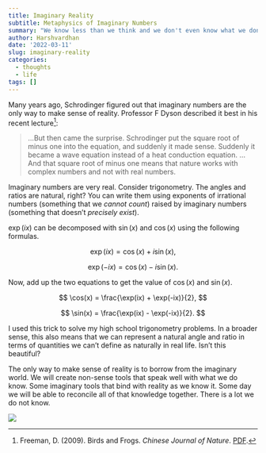 ```yaml
---
title: Imaginary Reality
subtitle: Metaphysics of Imaginary Numbers
summary: "We know less than we think and we don't even know what we don't know."
author: Harshvardhan
date: '2022-03-11'
slug: imaginary-reality
categories:
  - thoughts
  - life
tags: []
---
```


Many years ago, Schrodinger figured out that imaginary numbers are the only way to make sense of reality. Professor F Dyson described it best in his recent lecture[^1]:

[^1]: Freeman, D. (2009). Birds and Frogs. *Chinese Journal of Nature*. [PDF](https://www.ams.org/notices/200902/rtx090200212p.pdf).

> ...But then came the surprise. Schrodinger put the square root of minus one into the equation, and suddenly it made sense. Suddenly it became a wave equation instead of a heat conduction equation. ...And that square root of minus one means that nature works with complex numbers and not with real numbers.

Imaginary numbers are very real. Consider trigonometry. The angles and ratios are natural, right? You can write them using exponents of irrational numbers (something that we *cannot count*) raised by imaginary numbers (something that doesn't *precisely* *exist*).

$\exp(ix)$ can be decomposed with $\sin (x)$ and $\cos(x)$ using the following formulas.

$$
\exp(ix) = \cos (x) + i \sin(x),
$$

$$
\exp(-ix) = \cos(x) - i \sin(x).
$$

Now, add up the two equations to get the value of $\cos(x)$ and $\sin(x)$.

$$
\cos(x) = \frac{\exp(ix) + \exp(-ix)}{2},
$$

$$
\sin(x) = \frac{\exp(ix) - \exp(-ix)}{2}.
$$

I used this trick to solve my high school trigonometry problems. In a broader sense, this also means that we can represent a natural angle and ratio in terms of quantities we can't define as naturally in real life. Isn't this beautiful?

The only way to make sense of reality is to borrow from the imaginary world. We will create non-sense tools that speak well with what we do know. Some imaginary tools that bind with reality as we know it. Some day we will be able to reconcile all of that knowledge together. There is a lot we do not know.

[![](images/EkBjqT1VkAAEoka.jpeg)](https://en.wikipedia.org/wiki/Bhagavad_Gita)
